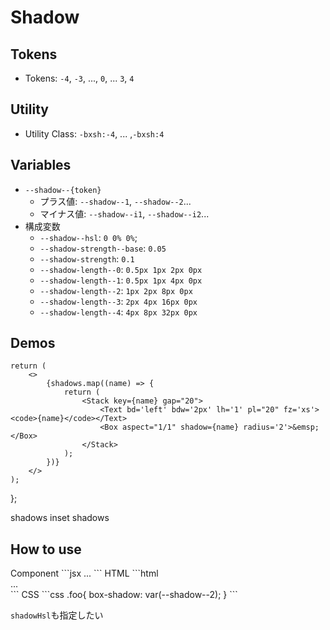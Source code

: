 
# Shadow

## Tokens
- Tokens: `-4`, `-3`, ..., `0`, ... `3`, `4`

## Utility
- Utility Class: `-bxsh:-4`, ... ,`-bxsh:4`


## Variables

- `--shadow--{token}`
	- プラス値: `--shadow--1`, `--shadow--2`...
	- マイナス値: `--shadow--i1`, `--shadow--i2`...
- 構成変数
	- `--shadow--hsl`: `0 0% 0%`;
	- `--shadow-strength--base`: `0.05`
	- `--shadow-strength`: `0.1`
	- `--shadow-length--0`: `0.5px 1px 2px 0px`
	- `--shadow-length--1`: `0.5px 1px 4px 0px`
	- `--shadow-length--2`: `1px 2px 8px 0px`
	- `--shadow-length--3`: `2px 4px 16px 0px`
	- `--shadow-length--4`: `4px 8px 32px 0px`


## Demos

	return (
		<>
			{shadows.map((name) => {
				return (
					<Stack key={name} gap="20">
						<Text bd='left' bdw='2px' lh='1' pl="20" fz='xs'><code>{name}</code></Text>
						<Box aspect="1/1" shadow={name} radius='2'>&emsp;</Box>
					</Stack>
				);
			})}
		</>
	);
};

<Demo>
	<Demo.Title>shadows</Demo.Title>
	<Demo.Preview nogrid p={30}>
		<Columns cols={[2, 4, 4]} gap={30}>
			<ShadowDemos shadows={[ 1, 2, 3, 4 ]}/>
		</Columns>
	</Demo.Preview>
</Demo>


<Demo>
	<Demo.Title>inset shadows</Demo.Title>
	<Demo.Preview nogrid p={20}>
		<Columns cols={[2, 4, 4]} gap={20}>
			<ShadowDemos shadows={[ -1, -2, -3, -4 ]}/>
		</Columns>
	</Demo.Preview>
</Demo>


## How to use

<Demo>
	<Demo.Title>Component</Demo.Title>
	<Demo.Code>
	```jsx
	<Box shadow="2">...</Box>
	```
	</Demo.Code>
</Demo>
<Demo>
	<Demo.Title>HTML</Demo.Title>
	<Demo.Code>
	```html
	<div class="l--box -bxsh:1">...</div>
	```
	</Demo.Code>
</Demo>

<Demo>
	<Demo.Title>CSS</Demo.Title>
	<Demo.Code>
```css
.foo{
	box-shadow: var(--shadow--2);
}
```
	</Demo.Code>
</Demo>


`shadowHsl`も指定したい


